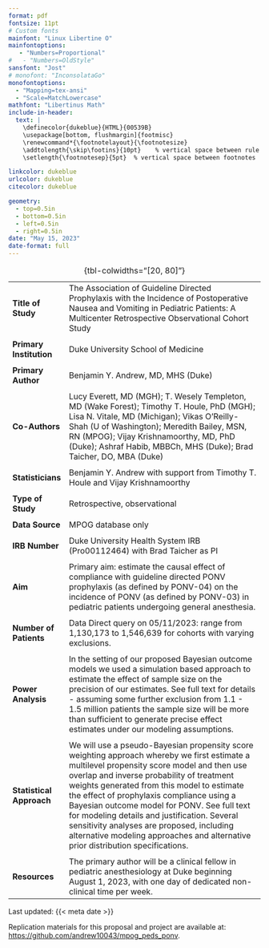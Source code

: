 ```yaml
---
format: pdf
fontsize: 11pt
# Custom fonts
mainfont: "Linux Libertine O"
mainfontoptions:
   - "Numbers=Proportional"
#   - "Numbers=OldStyle"
sansfont: "Jost" 
# monofont: "InconsolataGo"
monofontoptions:
  - "Mapping=tex-ansi"
  - "Scale=MatchLowercase"
mathfont: "Libertinus Math"
include-in-header: 
  text: |
    \definecolor{dukeblue}{HTML}{00539B}
    \usepackage[bottom, flushmargin]{footmisc}
    \renewcommand*{\footnotelayout}{\footnotesize}
    \addtolength{\skip\footins}{10pt}    % vertical space between rule and main text
    \setlength{\footnotesep}{5pt}  % vertical space between footnotes

linkcolor: dukeblue
urlcolor: dukeblue
citecolor: dukeblue

geometry:
  - top=0.5in
  - bottom=0.5in
  - left=0.5in
  - right=0.5in
date: "May 15, 2023"
date-format: full
---
```


```{=tex}
\begin{center}
\Large
\sffamily
The Association of Guideline Directed Prophylaxis with the Incidence of Postoperative Nausea and Vomiting in Pediatric Patients \\
\vspace{0.25cm}
\large
Proposal for A Multicenter Retrospective Observational Cohort Study using the Multicenter Perioperative Outcomes Group (MPOG) Database
\end{center}
```
|                          |                                                                                                                                                                                                                                                                                                                                                                                                                                                                                                                     |
|--------------------------|---------------------------------------------------------------------------------------------------------------------------------------------------------------------------------------------------------------------------------------------------------------------------------------------------------------------------------------------------------------------------------------------------------------------------------------------------------------------------------------------------------------------|
| **Title of Study**       | The Association of Guideline Directed Prophylaxis with the Incidence of Postoperative Nausea and Vomiting in Pediatric Patients: A Multicenter Retrospective Observational Cohort Study                                                                                                                                                                                                                                                                                                                             |
|                          |                                                                                                                                                                                                                                                                                                                                                                                                                                                                                                                     |
| **Primary Institution**  | Duke University School of Medicine                                                                                                                                                                                                                                                                                                                                                                                                                                                                                  |
|                          |                                                                                                                                                                                                                                                                                                                                                                                                                                                                                                                     |
| **Primary Author**       | Benjamin Y. Andrew, MD, MHS (Duke)                                                                                                                                                                                                                                                                                                                                                                                                                                                                                  |
|                          |                                                                                                                                                                                                                                                                                                                                                                                                                                                                                                                     |
| **Co-Authors**           | Lucy Everett, MD (MGH); T. Wesely Templeton, MD (Wake Forest); Timothy T. Houle, PhD (MGH); Lisa N. Vitale, MD (Michigan); Vikas O'Reilly-Shah (U of Washington); Meredith Bailey, MSN, RN (MPOG); Vijay Krishnamoorthy, MD, PhD (Duke); Ashraf Habib, MBBCh, MHS (Duke); Brad Taicher, DO, MBA (Duke)                                                                                                                                                                                                              |
|                          |                                                                                                                                                                                                                                                                                                                                                                                                                                                                                                                     |
| **Statisticians**        | Benjamin Y. Andrew with support from Timothy T. Houle and Vijay Krishnamoorthy                                                                                                                                                                                                                                                                                                                                                                                                                                      |
|                          |                                                                                                                                                                                                                                                                                                                                                                                                                                                                                                                     |
| **Type of Study**        | Retrospective, observational                                                                                                                                                                                                                                                                                                                                                                                                                                                                                        |
|                          |                                                                                                                                                                                                                                                                                                                                                                                                                                                                                                                     |
| **Data Source**          | MPOG database only                                                                                                                                                                                                                                                                                                                                                                                                                                                                                                  |
|                          |                                                                                                                                                                                                                                                                                                                                                                                                                                                                                                                     |
| **IRB Number**           | Duke University Health System IRB (Pro00112464) with Brad Taicher as PI                                                                                                                                                                                                                                                                                                                                                                                                                                             |
|                          |                                                                                                                                                                                                                                                                                                                                                                                                                                                                                                                     |
| **Aim**                  | Primary aim: estimate the causal effect of compliance with guideline directed PONV prophylaxis (as defined by PONV-04) on the incidence of PONV (as defined by PONV-03) in pediatric patients undergoing general anesthesia.                                                                                                                                                                                                                                                                                        |
|                          |                                                                                                                                                                                                                                                                                                                                                                                                                                                                                                                     |
| **Number of Patients**   | Data Direct query on 05/11/2023: range from 1,130,173 to 1,546,639 for cohorts with varying exclusions.                                                                                                                                                                                                                                                                                                                                                                                                             |
|                          |                                                                                                                                                                                                                                                                                                                                                                                                                                                                                                                     |
| **Power Analysis**       | In the setting of our proposed Bayesian outcome models we used a simulation based approach to estimate the effect of sample size on the precision of our estimates. See full text for details - assuming some further exclusion from 1.1 - 1.5 million patients the sample size will be more than sufficient to generate precise effect estimates under our modeling assumptions.                                                                                                                                   |
|                          |                                                                                                                                                                                                                                                                                                                                                                                                                                                                                                                     |
| **Statistical Approach** | We will use a pseudo-Bayesian propensity score weighting approach whereby we first estimate a multilevel propensity score model and then use overlap and inverse probability of treatment weights generated from this model to estimate the effect of prophylaxis compliance using a Bayesian outcome model for PONV. See full text for modeling details and justification. Several sensitivity analyses are proposed, including alternative modeling approaches and alternative prior distribution specifications. |
|                          |                                                                                                                                                                                                                                                                                                                                                                                                                                                                                                                     |
| **Resources**            | The primary author will be a clinical fellow in pediatric anesthesiology at Duke beginning August 1, 2023, with one day of dedicated non-clinical time per week.                                                                                                                                                                                                                                                                                                                                                    |

: {tbl-colwidths="\[20, 80\]"}

\small

Last updated: {{< meta date >}}

\footnotesize

Replication materials for this proposal and project are available at: <https://github.com/andrew10043/mpog_peds_ponv>.
